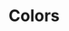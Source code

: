 
<Meta title="Colors" />

# Colors

<ColorPalette>
  <ColorItem
    title="Primary"
    subtitle="color-primary"
    colors={[designTokens.colorPrimary]}
  />
  <ColorItem
    title="Blue"
    subtitle="color-blue"
    colors={[designTokens.colorBlue]}
  />
  <ColorItem
    title="Green"
    subtitle="color-green"
    colors={[designTokens.colorGreen]}
  />
  <ColorItem
    title="Teal"
    subtitle="color-teal"
    colors={[designTokens.colorTeal]}
  />
  <ColorItem
    title="Yellow"
    subtitle="color-yellow"
    colors={[designTokens.colorYellow]}
  />
  <ColorItem
    title="Red"
    subtitle="color-red"
    colors={[designTokens.colorRed]}
  />
  <ColorItem
    title="Black"
    subtitle="color-black"
    colors={[designTokens.colorBlack]}
  />
  <ColorItem
    title="White"
    subtitle="color-white"
    colors={[designTokens.colorWhite]}
  />
  <ColorItem
    title="Gray"
    subtitle="color-gray-*"
    colors={[
      designTokens.colorGray900,
      designTokens.colorGray800,
      designTokens.colorGray700,
      designTokens.colorGray600,
      designTokens.colorGray500,
      designTokens.colorGray400,
      designTokens.colorGray300,
      designTokens.colorGray200,
      designTokens.colorGray100,
      designTokens.colorGray50,
    ]}
  />
</ColorPalette>
